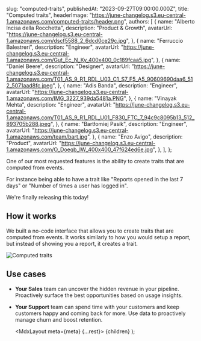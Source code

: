 
  slug: "computed-traits",
  publishedAt: "2023-09-27T09:00:00.000Z",
  title: "Computed traits",
  headerImage: "https://june-changelog.s3.eu-central-1.amazonaws.com/computed-traits/header.png",
  authors: [
    {
      name: "Alberto Incisa della Rocchetta",
      description: "Product & Growth",
      avatarUrl: "https://june-changelog.s3.eu-central-1.amazonaws.com/dscf5588_2_6dcd0ce29c.jpg",
    },
    {
      name: "Ferruccio Balestreri",
      description: "Engineer",
      avatarUrl:
        "https://june-changelog.s3.eu-central-1.amazonaws.com/Gut_Ec_N_Ky_400x400_0c189fcaa5.jpg",
    },
    {
      name: "Daniel Beere",
      description: "Designer",
      avatarUrl:
        "https://june-changelog.s3.eu-central-1.amazonaws.com/T01_AS_9_R1_RDL_U03_C1_S7_F5_A5_90609690daa6_512_5071aad8fc.jpeg",
    },
    {
      name: "Adis Banda",
      description: "Engineer",
      avatarUrl: "https://june-changelog.s3.eu-central-1.amazonaws.com/IMG_3227_939da5481a.PNG",
    },
    {
      name: "Vinayak Mehta",
      description: "Engineer",
      avatarUrl:
        "https://june-changelog.s3.eu-central-1.amazonaws.com/T01_AS_9_R1_RDL_U01_F830_FTC_7_94c9c8095b13_512_893705b288.jpeg",
    },
    {
      name: "Bartłomiej Pasik",
      description: "Engineer",
      avatarUrl: "https://june-changelog.s3.eu-central-1.amazonaws.com/team/bart.jpg",
    },
    {
      name: "Enzo Avigo",
      description: "Product",
      avatarUrl:
        "https://june-changelog.s3.eu-central-1.amazonaws.com/O_Doeqb_IW_400x400_47f624ed6e.jpg",
    },
  ],
};

One of our most requested features is the ability to create traits that are computed from events.

For instance being able to have a trait like "Reports opened in the last 7 days" or "Number of times a user has logged in".

We're finally releasing this today!

## How it works

We built a no-code interface that allows you to create traits that are computed from events. It works similarly to how you would setup a report, but instead of showing you a report, it creates a trait.

![Computed traits](https://june-changelog.s3.eu-central-1.amazonaws.com/computed-traits/traits-computation.png)

## Use cases

- **Your Sales** team can uncover the hidden revenue in your pipeline. Proactively surface the best opportunities based on usage insights.
- **Your Support** team can spend time with your customers and keep customers happy and coming back for more. Use data to proactively manage churn and boost retention.

  <MdxLayout meta={meta} {...rest}>
    {children}
  </MdxLayout>
);
